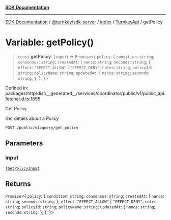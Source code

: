 [**SDK Documentation**](../../../../../../README.mdx)

***

[SDK Documentation](../../../../../../packages.mdx) / [@turnkey/sdk-server](../../../../README.mdx) / [index](../../../README.mdx) / [TurnkeyApi](../README.mdx) / getPolicy

# Variable: getPolicy()

> `const` **getPolicy**: (`input`) => `Promise`\<\{ `policy`: \{ `condition`: `string`; `consensus`: `string`; `createdAt`: \{ `nanos`: `string`; `seconds`: `string`; \}; `effect`: `"EFFECT_ALLOW"` \| `"EFFECT_DENY"`; `notes`: `string`; `policyId`: `string`; `policyName`: `string`; `updatedAt`: \{ `nanos`: `string`; `seconds`: `string`; \}; \}; \}\>

Defined in: packages/http/dist/\_\_generated\_\_/services/coordinator/public/v1/public\_api.fetcher.d.ts:1895

Get Policy

Get details about a Policy

`POST /public/v1/query/get_policy`

## Parameters

### input

[`TGetPolicyInput`](../type-aliases/TGetPolicyInput.mdx)

## Returns

`Promise`\<\{ `policy`: \{ `condition`: `string`; `consensus`: `string`; `createdAt`: \{ `nanos`: `string`; `seconds`: `string`; \}; `effect`: `"EFFECT_ALLOW"` \| `"EFFECT_DENY"`; `notes`: `string`; `policyId`: `string`; `policyName`: `string`; `updatedAt`: \{ `nanos`: `string`; `seconds`: `string`; \}; \}; \}\>
